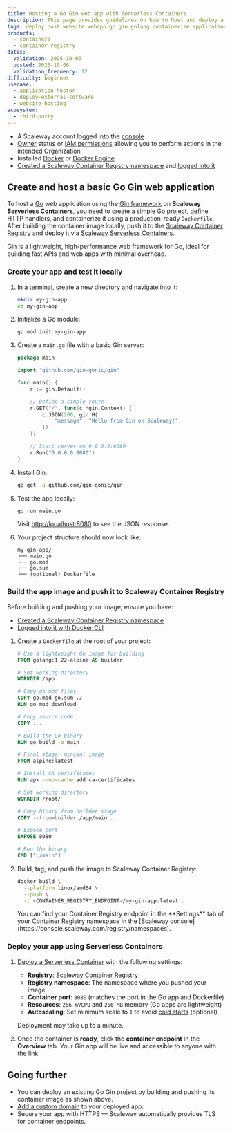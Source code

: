 ```yaml
---
title: Hosting a Go Gin web app with Serverless Containers
description: This page provides guidelines on how to host and deploy a Go web application using the Gin framework with Scaleway Serverless Containers
tags: deploy host website webapp go gin golang containerize application docker dockerfile
products:
  - containers
  - container-registry
dates:
  validation: 2025-10-06
  posted: 2025-10-06
  validation_frequency: 12
difficulty: beginner
usecase:
  - application-hostor
  - deploy-external-software
  - website-hosting
ecosystem:
  - third-party
---
```



<Requirements />

- A Scaleway account logged into the [console](https://console.scaleway.com)
- [Owner](/iam/concepts/#owner) status or [IAM permissions](/iam/concepts/#permission) allowing you to perform actions in the intended Organization
- Installed [Docker](https://docs.docker.com/get-started/get-docker/) or [Docker Engine](https://docs.docker.com/engine/install/)
- [Created a Scaleway Container Registry namespace](/container-registry/how-to/create-namespace/) and [logged into it](/container-registry/how-to/connect-docker-cli/)


## Create and host a basic Go Gin web application

To host a [Go](https://go.dev/) web application using the [Gin framework](https://gin-gonic.com/) on **Scaleway Serverless Containers**, you need to create a simple Go project, define HTTP handlers, and containerize it using a production-ready `Dockerfile`. After building the container image locally, push it to the [Scaleway Container Registry](/container-registry/) and deploy it via [Scaleway Serverless Containers](/serverless-containers/).

Gin is a lightweight, high-performance web framework for Go, ideal for building fast APIs and web apps with minimal overhead.

### Create your app and test it locally

1. In a terminal, create a new directory and navigate into it:
    ```bash
    mkdir my-gin-app
    cd my-gin-app
    ```

2. Initialize a Go module:
    ```bash
    go mod init my-gin-app
    ```

3. Create a `main.go` file with a basic Gin server:
    ```go
    package main

    import "github.com/gin-gonic/gin"

    func main() {
        r := gin.Default()

        // Define a simple route
        r.GET("/", func(c *gin.Context) {
            c.JSON(200, gin.H{
                "message": "Hello from Gin on Scaleway!",
            })
        })

        // Start server on 0.0.0.0:8080
        r.Run("0.0.0.0:8080")
    }
    ```

4. Install Gin:
    ```bash
    go get -u github.com/gin-gonic/gin
    ```

5. Test the app locally:
    ```bash
    go run main.go
    ```
    Visit [http://localhost:8080](http://localhost:8080) to see the JSON response.

6. Your project structure should now look like:
    ```
    my-gin-app/
    ├── main.go
    ├── go.mod
    ├── go.sum
    └── (optional) Dockerfile
    ```

### Build the app image and push it to Scaleway Container Registry

Before building and pushing your image, ensure you have:
- [Created a Scaleway Container Registry namespace](/container-registry/how-to/create-namespace/)
- [Logged into it with Docker CLI](/container-registry/how-to/connect-docker-cli/)

1. Create a `Dockerfile` at the root of your project:
    ```dockerfile
    # Use a lightweight Go image for building
    FROM golang:1.22-alpine AS builder

    # Set working directory
    WORKDIR /app

    # Copy go mod files
    COPY go.mod go.sum ./
    RUN go mod download

    # Copy source code
    COPY . .

    # Build the Go binary
    RUN go build -o main .

    # Final stage: minimal image
    FROM alpine:latest

    # Install CA certificates
    RUN apk --no-cache add ca-certificates

    # Set working directory
    WORKDIR /root/

    # Copy binary from builder stage
    COPY --from=builder /app/main .

    # Expose port
    EXPOSE 8080

    # Run the binary
    CMD ["./main"]
    ```

2. Build, tag, and push the image to Scaleway Container Registry:
    ```bash
    docker build \
      --platform linux/amd64 \
      --push \
      -t <CONTAINER_REGISTRY_ENDPOINT>/my-gin-app:latest .
    ```

    <Message type="note">
    You can find your Container Registry endpoint in the **Settings** tab of your Container Registry namespace in the [Scaleway console](https://console.scaleway.com/registry/namespaces).
    </Message>

### Deploy your app using Serverless Containers

1. [Deploy a Serverless Container](/serverless-containers/how-to/deploy-container/) with the following settings:
    - **Registry**: Scaleway Container Registry
    - **Registry namespace**: The namespace where you pushed your image
    - **Container port**: `8080` (matches the port in the Go app and Dockerfile)
    - **Resources**: `256 mVCPU` and `256 MB` memory (Go apps are lightweight)
    - **Autoscaling**: Set minimum scale to `1` to avoid [cold starts](/serverless-containers/concepts/#cold-start) (optional)

    Deployment may take up to a minute.

2. Once the container is **ready**, click the **container endpoint** in the **Overview** tab. Your Gin app will be live and accessible to anyone with the link.

## Going further

- You can deploy an existing Go Gin project by building and pushing its container image as shown above.
- [Add a custom domain](/serverless-containers/how-to/add-a-custom-domain-to-a-container/) to your deployed app.
- Secure your app with HTTPS — Scaleway automatically provides TLS for container endpoints.
